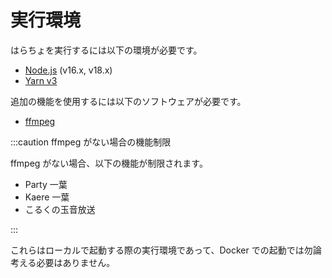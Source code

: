 # 実行環境

はらちょを実行するには以下の環境が必要です。

- [Node.js](https://nodejs.org/ja/) (v16.x, v18.x)
- [Yarn v3](https://yarnpkg.com/getting-started/install)

追加の機能を使用するには以下のソフトウェアが必要です。

- [ffmpeg](https://www.ffmpeg.org/download.html)

:::caution ffmpeg がない場合の機能制限

ffmpeg がない場合、以下の機能が制限されます。

- Party 一葉
- Kaere 一葉
- こるくの玉音放送

:::

これらはローカルで起動する際の実行環境であって、Docker での起動では勿論考える必要はありません。
